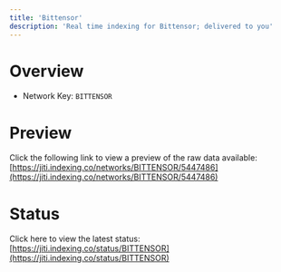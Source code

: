 ```yaml
---
title: 'Bittensor'
description: 'Real time indexing for Bittensor; delivered to you'
---
```


# Overview
- Network Key: `BITTENSOR`

# Preview
Click the following link to view a preview of the raw data available: [https://jiti.indexing.co/networks/BITTENSOR/5447486](https://jiti.indexing.co/networks/BITTENSOR/5447486)

# Status
Click here to view the latest status: [https://jiti.indexing.co/status/BITTENSOR](https://jiti.indexing.co/status/BITTENSOR)
